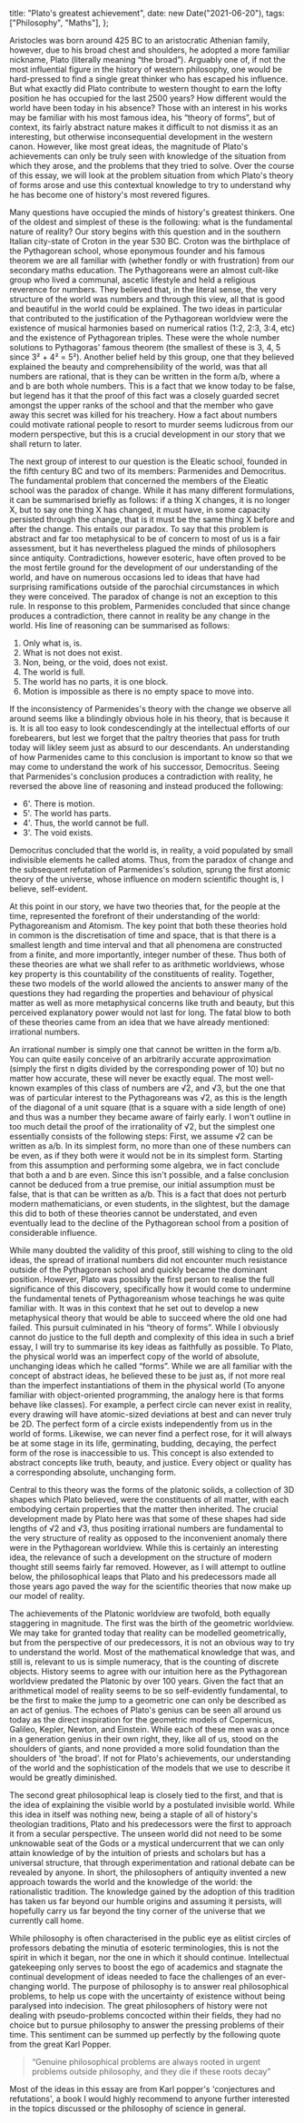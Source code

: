
  title: "Plato's greatest achievement",
  date: new Date("2021-06-20"),
  tags: ["Philosophy", "Maths"],
};

<BlogImage
  src="/blog/plato/plato.jpeg"
  caption="Plato and artistotle from Raphael's The School of Athens (1509-1511)"
/>

Aristocles was born around 425 BC to an aristocratic Athenian family, however, due to his broad chest and shoulders, he adopted a more familiar nickname, Plato (literally meaning “the broad”). Arguably one of, if not the most influential figure in the history of western philosophy, one would be hard-pressed to find a single great thinker who has escaped his influence. But what exactly did Plato contribute to western thought to earn the lofty position he has occupied for the last 2500 years? How different would the world have been today in his absence? Those with an interest in his works may be familiar with his most famous idea, his “theory of forms”, but of context, its fairly abstract nature makes it difficult to not dismiss it as an interesting, but otherwise inconsequential development in the western canon. However, like most great ideas, the magnitude of Plato's achievements can only be truly seen with knowledge of the situation from which they arose, and the problems that they tried to solve. Over the course of this essay, we will look at the problem situation from which Plato's theory of forms arose and use this contextual knowledge to try to understand why he has become one of history's most revered figures.

<BlogImage
  src="/blog/plato/pythagoreans.jpeg"
  caption="Pythagoreans celebrate sunrise (1869) - Fyodor Bronnikov"
/>

Many questions have occupied the minds of history's greatest thinkers. One of the oldest and simplest of these is the following: what is the fundamental nature of reality? Our story begins with this question and in the southern Italian city-state of Croton in the year 530 BC. Croton was the birthplace of the Pythagorean school, whose eponymous founder and his famous theorem we are all familiar with (whether fondly or with frustration) from our secondary maths education. The Pythagoreans were an almost cult-like group who lived a communal, ascetic lifestyle and held a religious reverence for numbers. They believed that, in the literal sense, the very structure of the world was numbers and through this view, all that is good and beautiful in the world could be explained. The two ideas in particular that contributed to the justification of the Pythagorean worldview were the existence of musical harmonies based on numerical ratios (1:2, 2:3, 3:4, etc) and the existence of Pythagorean triples. These were the whole number solutions to Pythagoras' famous theorem (the smallest of these is 3, 4, 5 since 3² + 4² = 5²). Another belief held by this group, one that they believed explained the beauty and comprehensibility of the world, was that all numbers are rational, that is they can be written in the form a/b, where a and b are both whole numbers. This is a fact that we know today to be false, but legend has it that the proof of this fact was a closely guarded secret amongst the upper ranks of the school and that the member who gave away this secret was killed for his treachery. How a fact about numbers could motivate rational people to resort to murder seems ludicrous from our modern perspective, but this is a crucial development in our story that we shall return to later.

<BlogImage
  src="/blog/plato/democritus.jpeg"
  caption="Democritus (1628) - Hendrick ter Brugghen"
/>

The next group of interest to our question is the Eleatic school, founded in the fifth century BC and two of its members: Parmenides and Democritus. The fundamental problem that concerned the members of the Eleatic school was the paradox of change. While it has many different formulations, it can be summarised briefly as follows: if a thing X changes, it is no longer X, but to say one thing X has changed, it must have, in some capacity persisted through the change, that is it must be the same thing X before and after the change. This entails our paradox. To say that this problem is abstract and far too metaphysical to be of concern to most of us is a fair assessment, but it has nevertheless plagued the minds of philosophers since antiquity. Contradictions, however esoteric, have often proved to be the most fertile ground for the development of our understanding of the world, and have on numerous occasions led to ideas that have had surprising ramifications outside of the parochial circumstances in which they were conceived. The paradox of change is not an exception to this rule. In response to this problem, Parmenides concluded that since change produces a contradiction, there cannot in reality be any change in the world. His line of reasoning can be summarised as follows:

1. Only what is, is.
2. What is not does not exist.
3. Non, being, or the void, does not exist.
4. The world is full.
5. The world has no parts, it is one block.
6. Motion is impossible as there is no empty space to move into.

If the inconsistency of Parmenides's theory with the change we observe all around seems like a blindingly obvious hole in his theory, that is because it is. It is all too easy to look condescendingly at the intellectual efforts of our forebearers, but lest we forget that the paltry theories that pass for truth today will likley seem just as absurd to our descendants. An understanding of how Parmenides came to this conclusion is important to know so that we may come to understand the work of his successor, Democritus. Seeing that Parmenides's conclusion produces a contradiction with reality, he reversed the above line of reasoning and instead produced the following:

- 6'. There is motion.
- 5'. The world has parts.
- 4'. Thus, the world cannot be full.
- 3'. The void exists.

Democritus concluded that the world is, in reality, a void populated by small indivisible elements he called atoms. Thus, from the paradox of change and the subsequent refutation of Parmenides's solution, sprung the first atomic theory of the universe, whose influence on modern scientific thought is, I believe, self-evident.

At this point in our story, we have two theories that, for the people at the time, represented the forefront of their understanding of the world: Pythagoreanism and Atomism. The key point that both these theories hold in common is the discretisation of time and space, that is that there is a smallest length and time interval and that all phenomena are constructed from a finite, and more importantly, integer number of these. Thus both of these theories are what we shall refer to as arithmetic worldviews, whose key property is this countability of the constituents of reality. Together, these two models of the world allowed the ancients to answer many of the questions they had regarding the properties and behaviour of physical matter as well as more metaphysical concerns like truth and beauty, but this perceived explanatory power would not last for long. The fatal blow to both of these theories came from an idea that we have already mentioned: irrational numbers.

<BlogImage
  src="/blog/plato/triangle.png"
  caption="Geometric construction of √2"
/>

An irrational number is simply one that cannot be written in the form a/b. You can quite easily conceive of an arbitrarily accurate approximation (simply the first n digits divided by the corresponding power of 10) but no matter how accurate, these will never be exactly equal. The most well-known examples of this class of numbers are √2, and √3, but the one that was of particular interest to the Pythagoreans was √2, as this is the length of the diagonal of a unit square (that is a square with a side length of one) and thus was a number they became aware of fairly early. I won't outline in too much detail the proof of the irrationality of √2, but the simplest one essentially consists of the following steps: First, we assume √2 can be written as a/b. In its simplest form, no more than one of these numbers can be even, as if they both were it would not be in its simplest form. Starting from this assumption and performing some algebra, we in fact conclude that both a and b are even. Since this isn't possible, and a false conclusion cannot be deduced from a true premise, our initial assumption must be false, that is that can be written as a/b. This is a fact that does not perturb modern mathematicians, or even students, in the slightest, but the damage this did to both of these theories cannot be understated, and even eventually lead to the decline of the Pythagorean school from a position of considerable influence.

<BlogImage
  src="/blog/plato/platonic-solids.png"
  caption="The 5 Platonic solids: the tetrahedron, cube, octahedron, dodecahedron, and isocahedron"
/>

While many doubted the validity of this proof, still wishing to cling to the old ideas, the spread of irrational numbers did not encounter much resistance outside of the Pythagorean school and quickly became the dominant position. However, Plato was possibly the first person to realise the full significance of this discovery, specifically how it would come to undermine the fundamental tenets of Pythagoreanism whose teachings he was quite familiar with. It was in this context that he set out to develop a new metaphysical theory that would be able to succeed where the old one had failed. This pursuit culminated in his “theory of forms”. While I obviously cannot do justice to the full depth and complexity of this idea in such a brief essay, I will try to summarise its key ideas as faithfully as possible. To Plato, the physical world was an imperfect copy of the world of absolute, unchanging ideas which he called “forms”. While we are all familiar with the concept of abstract ideas, he believed these to be just as, if not more real than the imperfect instantiations of them in the physical world (To anyone familiar with object-oriented programming, the analogy here is that forms behave like classes). For example, a perfect circle can never exist in reality, every drawing will have atomic-sized deviations at best and can never truly be 2D. The perfect form of a circle exists independently from us in the world of forms. Likewise, we can never find a perfect rose, for it will always be at some stage in its life, germinating, budding, decaying, the perfect form of the rose is inaccessible to us. This concept is also extended to abstract concepts like truth, beauty, and justice. Every object or quality has a corresponding absolute, unchanging form.

Central to this theory was the forms of the platonic solids, a collection of 3D shapes which Plato believed, were the constituents of all matter, with each embodying certain properties that the matter then inherited. The crucial development made by Plato here was that some of these shapes had side lengths of √2 and √3, thus positing irrational numbers are fundamental to the very structure of reality as opposed to the inconvenient anomaly there were in the Pythagorean worldview. While this is certainly an interesting idea, the relevance of such a development on the structure of modern thought still seems fairly far removed. However, as I will attempt to outline below, the philosophical leaps that Plato and his predecessors made all those years ago paved the way for the scientific theories that now make up our model of reality.

<BlogImage
  src="/blog/plato/mysterium.jpeg"
  caption="Kepler's Platonic solid model of the Solar System from Mysterium Cosmographicum"
/>

The achievements of the Platonic worldview are twofold, both equally staggering in magnitude. The first was the birth of the geometric worldview. We may take for granted today that reality can be modelled geometrically, but from the perspective of our predecessors, it is not an obvious way to try to understand the world. Most of the mathematical knowledge that was, and still is, relevant to us is simple numeracy, that is the counting of discrete objects. History seems to agree with our intuition here as the Pythagorean worldview predated the Platonic by over 100 years. Given the fact that an arithmetical model of reality seems to be so self-evidently fundamental, to be the first to make the jump to a geometric one can only be described as an act of genius. The echoes of Plato's genius can be seen all around us today as the direct inspiration for the geometric models of Copernicus, Galileo, Kepler, Newton, and Einstein. While each of these men was a once in a generation genius in their own right, they, like all of us, stood on the shoulders of giants, and none provided a more solid foundation than the shoulders of 'the broad'. If not for Plato's achievements, our understanding of the world and the sophistication of the models that we use to describe it would be greatly diminished.

The second great philosophical leap is closely tied to the first, and that is the idea of explaining the visible world by a postulated invisible world. While this idea in itself was nothing new, being a staple of all of history's theologian traditions, Plato and his predecessors were the first to approach it from a secular perspective. The unseen world did not need to be some unknowable seat of the Gods or a mystical undercurrent that we can only attain knowledge of by the intuition of priests and scholars but has a universal structure, that through experimentation and rational debate can be revealed by anyone. In short, the philosophers of antiquity invented a new approach towards the world and the knowledge of the world: the rationalistic tradition. The knowledge gained by the adoption of this tradition has taken us far beyond our humble origins and assuming it persists, will hopefully carry us far beyond the tiny corner of the universe that we currently call home.

While philosophy is often characterised in the public eye as elitist circles of professors debating the minutia of esoteric terminologies, this is not the spirit in which it began, nor the one in which it should continue. Intellectual gatekeeping only serves to boost the ego of academics and stagnate the continual development of ideas needed to face the challenges of an ever-changing world. The purpose of philosophy is to answer real philosophical problems, to help us cope with the uncertainty of existence without being paralysed into indecision. The great philosophers of history were not dealing with pseudo-problems concocted within their fields, they had no choice but to pursue philosophy to answer the pressing problems of their time. This sentiment can be summed up perfectly by the following quote from the great Karl Popper.

> “Genuine philosophical problems are always rooted in urgent problems outside philosophy, and they die if these roots decay”

Most of the ideas in this essay are from Karl popper's 'conjectures and refutations', a book I would highly recommend to anyone further interested in the topics discussed or the philosophy of science in general.

